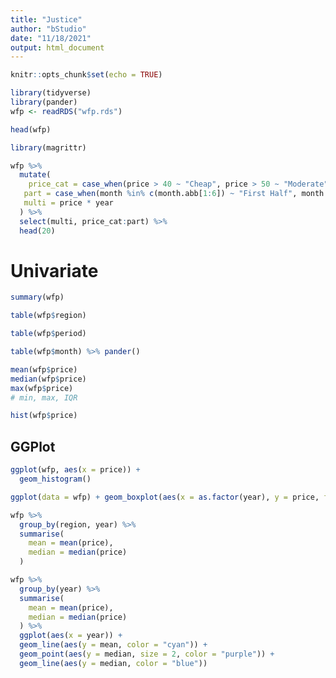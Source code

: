 ```yaml
---
title: "Justice"
author: "bStudio"
date: "11/18/2021"
output: html_document
---
```


```r
knitr::opts_chunk$set(echo = TRUE)

library(tidyverse)
library(pander)
wfp <- readRDS("wfp.rds")
```

```r
head(wfp)
```

```r
library(magrittr)
```

```r
wfp %>% 
  mutate(
    price_cat = case_when(price > 40 ~ "Cheap", price > 50 ~ "Moderate", T ~ "Something"),
   part = case_when(month %in% c(month.abb[1:6]) ~ "First Half", month %in% c(month.abb[7:12]) ~ "Second Half"),
   multi = price * year
  ) %>% 
  select(multi, price_cat:part) %>% 
  head(20)
```

# Univariate
```r
summary(wfp)
```

```r
table(wfp$region)
```

```r
table(wfp$period)
```

```r
table(wfp$month) %>% pander()
```

```r
mean(wfp$price)
median(wfp$price)
max(wfp$price)
# min, max, IQR
```

```r
hist(wfp$price)
```

## GGPlot
```r
ggplot(wfp, aes(x = price)) +
  geom_histogram()
```

```r
ggplot(data = wfp) + geom_boxplot(aes(x = as.factor(year), y = price, fill = "red"))
```

```r
wfp %>% 
  group_by(region, year) %>% 
  summarise(
    mean = mean(price),
    median = median(price)
  )
```

```r
wfp %>% 
  group_by(year) %>% 
  summarise(
    mean = mean(price),
    median = median(price)
  ) %>% 
  ggplot(aes(x = year)) + 
  geom_line(aes(y = mean, color = "cyan")) +
  geom_point(aes(y = median, size = 2, color = "purple")) + 
  geom_line(aes(y = median, color = "blue"))
```
